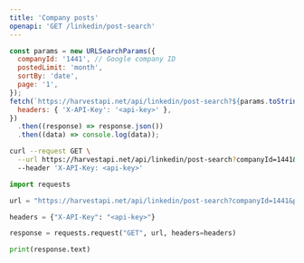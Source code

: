 ```yaml
---
title: 'Company posts'
openapi: 'GET /linkedin/post-search'
---
```



<CodeGroup>

```javascript JavaScript
const params = new URLSearchParams({
  companyId: '1441', // Google company ID
  postedLimit: 'month',
  sortBy: 'date',
  page: '1',
});
fetch(`https://harvestapi.net/api/linkedin/post-search?${params.toString()}`, {
  headers: { 'X-API-Key': '<api-key>' },
})
  .then((response) => response.json())
  .then((data) => console.log(data));
```

```bash cURL
curl --request GET \
  --url https://harvestapi.net/api/linkedin/post-search?companyId=1441&postedLimit=month&sortBy=date&page=1 \
  --header 'X-API-Key: <api-key>'
```

```python Python
import requests

url = "https://harvestapi.net/api/linkedin/post-search?companyId=1441&postedLimit=month&sortBy=date&page=1"

headers = {"X-API-Key": "<api-key>"}

response = requests.request("GET", url, headers=headers)

print(response.text)
```

</CodeGroup>

<GetCompanyId />
